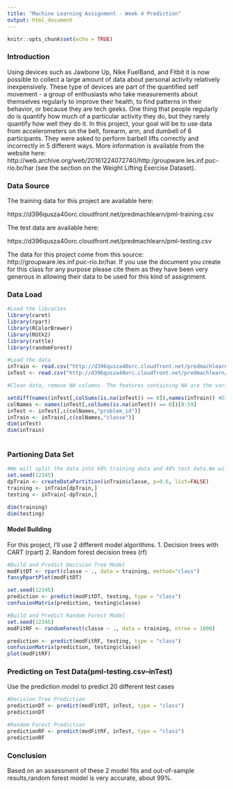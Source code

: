 ```yaml
---
title: "Machine Learning Assignment - Week 4 Prediction"
output: html_document
---
```


```r
knitr::opts_chunk$set(echo = TRUE)
```

### Introduction

Using devices such as Jawbone Up, Nike FuelBand, and Fitbit it is now possible to collect a large amount of data about personal activity relatively inexpensively. These type of devices are part of the quantified self movement - a group of enthusiasts who take measurements about themselves regularly to improve their health, to find patterns in their behavior, or because they are tech geeks. One thing that people regularly do is quantify how much of a particular activity they do, but they rarely quantify how well they do it. In this project, your goal will be to use data from accelerometers on the belt, forearm, arm, and dumbell of 6 participants. They were asked to perform barbell lifts correctly and incorrectly in 5 different ways. More information is available from the website here: http://web.archive.org/web/20161224072740/http:/groupware.les.inf.puc-rio.br/har (see the section on the Weight Lifting Exercise Dataset).

### Data Source
The training data for this project are available here:

https://d396qusza40orc.cloudfront.net/predmachlearn/pml-training.csv

The test data are available here:

https://d396qusza40orc.cloudfront.net/predmachlearn/pml-testing.csv

The data for this project come from this source: http://groupware.les.inf.puc-rio.br/har. If you use the document you create for this class for any purpose please cite them as they have been very generous in allowing their data to be used for this kind of assignment.

### Data Load

```r
#Load the libraries
library(caret)
library(rpart)
library(RColorBrewer)
library(RGtk2)
library(rattle)
library(randomForest)

#Load the data
inTrain <- read.csv("http://d396qusza40orc.cloudfront.net/predmachlearn/pml-training.csv")
inTest <- read.csv("http://d396qusza40orc.cloudfront.net/predmachlearn/pml-testing.csv")

#Clean data, remove NA columns. The features containing NA are the variance. Since these values do not add to prediction, they can be removed. We will use this on the training set and assign the same column features to test data set.Remove the first seven features as they are not nummeric or are related to time series.

setdiff(names(inTest[,colSums(is.na(inTest)) == 0]),names(inTrain)) #Difference in column names between train and test sets
colNames <- names(inTest[,colSums(is.na(inTest)) == 0])[8:59]
inTest <- inTest[,c(colNames,"problem_id")]
inTrain <- inTrain[,c(colNames,"classe")]
dim(inTest)
dim(inTrain)
 
```

### Partioning Data Set
```r
#We will split the data into 60% training data and 40% test data.We will use the "classe" variable from the train set.
set.seed(12345)
dpTrain <- createDataPartition(inTrain$classe, p=0.6, list=FALSE)
training <- inTrain[dpTrain,]
testing <- inTrain[-dpTrain,]

dim(training)
dim(testing)

```
#### Model Building
For this project, I'll use 2 different model algorithms.
1. Decision trees with CART (rpart)
2. Random forest decision trees (rf)

```r
#Build and Predict Decision Tree Model
modFitDT <- rpart(classe ~ ., data = training, method="class")
fancyRpartPlot(modFitDT)

set.seed(12345)
prediction <- predict(modFitDT, testing, type = "class")
confusionMatrix(prediction, testing$classe)

#Build and Predict Random Forest Model
set.seed(12345)
modFitRF <- randomForest(classe ~ ., data = training, ntree = 1000)

prediction <- predict(modFitRF, testing, type = "class")
confusionMatrix(prediction, testing$classe)
plot(modFitRF)
```

### Predicting on Test Data(pml-testing.csv--inTest)
Use the prediction model to predict 20 different test cases

```r
#Decision Tree Prediction
predictionDT <- predict(modFitDT, inTest, type = "class")
predictionDT

#Random Forest Prediction
predictionRF <- predict(modFitRF, inTest, type = "class")
predictionRF
```
### Conclusion

Based on an assessment of these 2 model fits and out-of-sample results,random forest model is very accurate, about 99%.
